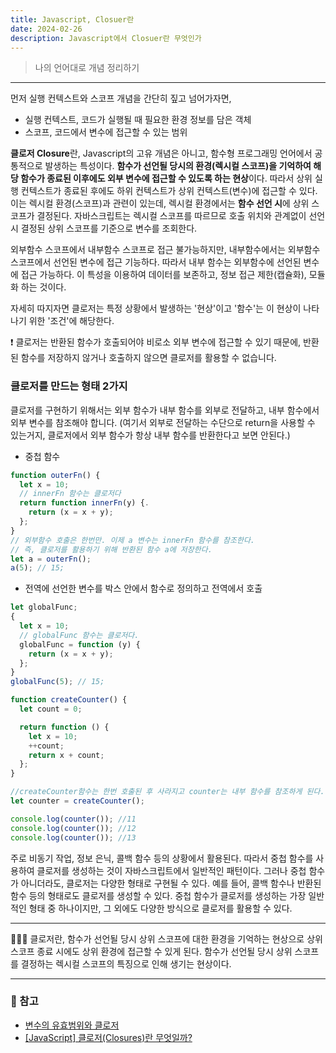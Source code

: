 ```yaml
---
title: Javascript, Closuer란
date: 2024-02-26
description: Javascript에서 Closuer란 무엇인가
---
```


> 나의 언어대로 개념 정리하기

<hr />

먼저 실행 컨텍스트와 스코프 개념을 간단히 짚고 넘어가자면,

- 실행 컨텍스트, 코드가 실행될 때 필요한 환경 정보를 담은 객체
- 스코프, 코드에서 변수에 접근할 수 있는 범위

**클로저 Closure**란, Javascript의 고유 개념은 아니고, 함수형 프로그래밍 언어에서 공통적으로 발생하는 특성이다.
**함수가 선언될 당시의 환경(렉시컬 스코프)을 기억하여 해당 함수가 종료된 이후에도 외부 변수에 접근할 수 있도록 하는 현상**이다.
따라서 상위 실행 컨텍스트가 종료된 후에도 하위 컨텍스트가 상위 컨텍스트(변수)에 접근할 수 있다.
이는 렉시컬 환경(스코프)과 관련이 있는데, 렉시컬 환경에서는 **함수 선언 시**에 상위 스코프가 결정된다.
자바스크립트는 렉시컬 스코프를 따르므로 호출 위치와 관계없이 선언 시 결정된 상위 스코프를 기준으로 변수를 조회한다.

외부함수 스코프에서 내부함수 스코프로 접근 불가능하지만, 내부함수에서는 외부함수 스코프에서 선언된 변수에 접근 기능하다.
따라서 내부 함수는 외부함수에 선언된 변수에 접근 가능하다. 이 특성을 이용하여 데이터를 보존하고, 정보 접근 제한(캡슐화), 모듈화
하는 것이다.

자세히 따지자면 클로저는 특정 상황에서 발생하는 '현상'이고 '함수'는 이 현상이 나타나기 위한 '조건'에 해당한다.

❗ 클로저는 반환된 함수가 호출되어야 비로소 외부 변수에 접근할 수 있기 때문에, 반환된 함수를
저장하지 않거나 호출하지 않으면 클로저를 활용할 수 없습니다.

### 클로저를 만드는 형태 2가지

클로저를 구현하기 위해서는 외부 함수가 내부 함수를 외부로 전달하고, 내부 함수에서 외부 변수를 참조해야 합니다.
(여기서 외부로 전달하는 수단으로 return을 사용할 수 있는거지, 클로저에서 외부 함수가 항상 내부 함수를 반환한다고 보면 안된다.)

- 중첩 함수

```js
function outerFn() {
  let x = 10;
  // innerFn 함수는 클로저다
  return function innerFn(y) {.
    return (x = x + y);
  };
}
// 외부함수 호출은 한번만. 이제 a 변수는 innerFn 함수를 참조한다.
// 즉, 클로저를 활용하기 위해 반환된 함수 a에 저장한다.
let a = outerFn();
a(5); // 15;
```

- 전역에 선언한 변수를 박스 안에서 함수로 정의하고 전역에서 호출

```js
let globalFunc;
{
  let x = 10;
  // globalFunc 함수는 클로저다.
  globalFunc = function (y) {
    return (x = x + y);
  };
}
globalFunc(5); // 15;
```

```js
function createCounter() {
  let count = 0;

  return function () {
    let x = 10;
    ++count;
    return x + count;
  };
}

//createCounter함수는 한번 호출된 후 사라지고 counter는 내부 함수를 참조하게 된다.
let counter = createCounter();

console.log(counter()); //11
console.log(counter()); //12
console.log(counter()); //13
```

주로 비동기 작업, 정보 은닉, 콜백 함수 등의 상황에서 활용된다. 따라서 중첩 함수를 사용하여 클로저를
생성하는 것이 자바스크립트에서 일반적인 패턴이다. 그러나 중첩 함수가 아니더라도, 클로저는 다양한 형태로 구현될 수
있다. 예를 들어, 콜백 함수나 반환된 함수 등의 형태로도 클로저를 생성할 수 있다. 중첩 함수가 클로저를 생성하는
가장 일반적인 형태 중 하나이지만, 그 외에도 다양한 방식으로 클로저를 활용할 수 있다.

<hr />

👩‍💻💬 클로저란, 함수가 선언될 당시 상위 스코프에 대한 환경을 기억하는 현상으로 상위 스코프 종료 시에도 상위 환경에
접근할 수 있게 된다. 함수가 선언될 당시 상위 스코프를 결정하는 렉시컬 스코프의 특징으로 인해 생기는 현상이다.

<hr />

### 📌 참고

- [변수의 유효범위와 클로저](https://ko.javascript.info/closure)
- [[JavaScript] 클로저(Closures)란 무엇일까?](https://hanamon.kr/javascript-%ED%81%B4%EB%A1%9C%EC%A0%80/)
